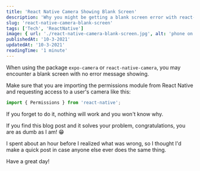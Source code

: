 ```yaml
---
title: 'React Native Camera Showing Blank Screen'
description: 'Why you might be getting a blank screen error with react-native-camera or expo-camera'
slug: 'react-native-camera-blank-screen'
tags: ['Tech', 'ReactNative']
image: { url: './react-native-camera-blank-screen.jpg', alt: 'phone on table' }
publishedAt: '10-3-2021'
updatedAt: '10-3-2021'
readingTime: '1 minute'
---
```


When using the package `expo-camera` or `react-native-camera`, you may encounter a blank screen with no error message showing.

Make sure that you are importing the permissions module from React Native and requesting access to a user's camera like this:

```js
import { Permissions } from 'react-native';
```

If you forget to do it, nothing will work and you won't know why.

If you find this blog post and it solves your problem, congratulations, you are as dumb as I am! 😁

I spent about an hour before I realized what was wrong, so I thought I'd make a quick post in case anyone else ever does the same thing.

Have a great day!
